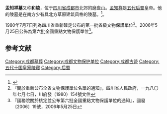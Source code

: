 {{msg:四川省文物保護單位
|名稱 = 孟知祥墓
|編號 = 134
|圖片 = 
|級別 = S1
|分類 = 
|時代 = [[五代|五代]]後蜀
|地点 = [[四川省|四川省]][[成都市|成都市]]
|坐標 = {{coord|30|44|28|N|104|07|11|E|display=title|scale:10000}}
|登錄 = 1980年7月7日
}}
{{msg:四川省文物保護單位
|名稱 = 孟知祥墓
|編號 = 277
|圖片 = 孟知祥墓.png
|級別 = 106
|分類 = 
|時代 = 五代
|地点 = [[四川省|四川省]][[成都市|成都市]]
|坐標 =
|登錄 = 2006年5月25日
}}
'''孟知祥墓'''又称'''和陵'''，位于[[四川省|四川省]][[成都市|成都市]]北郊的磨盘山。[[孟知祥|孟知祥]]是[[五代|五代]][[后蜀|后蜀]]皇帝。他的陵墓是在南方少有具北方草原建筑风格的陵墓。<ref>{{Cite book |author=国家文物局 |title=中国文物地图集（四川分册，上） |publisher=文物出版社 |location=北京 |year=2009}}</ref>。

1980年7月7日列為四川省重新確定公布的第一批省級文物保護單位<ref>『關於重新公布全省文物保護單位名單的通知』，四川省人民政府，一九八〇年七月七日，川府發（1980）154號文件</ref>。2006年5月25日公佈為第六批全國重點文物保護單位<ref>『國務院關於核定並公布第六批全國重點文物保護單位的通知』，國發〔2006〕19號，2006年5月25日</ref>。

==参考文献==
{{reflist}}
{{四川全国重点文物保护单位}}
[[Category:成都墓葬|Category:成都墓葬]]
[[Category:成都文物保护单位|Category:成都文物保护单位]]
[[Category:成都古迹|Category:成都古迹]]
[[Category:五代十国皇家陵寝|Category:五代十国皇家陵寝]]
[[Category:后蜀|Category:后蜀]]
{{全国重点文物保护单位小作品}}